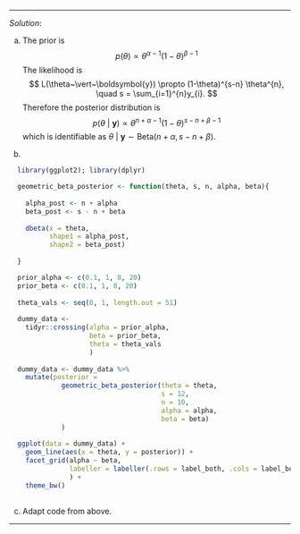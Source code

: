 
***
*Solution*: 

(a)
The prior is 
$$
p(\theta) \propto \theta^{\alpha - 1}(1-\theta)^{\beta -1}
$$
The likelihood is 
$$
L(\theta~\vert~\boldsymbol{y}) \propto (1-\theta)^{s-n} \theta^{n}, \quad s = \sum_{i=1}^{n}y_{i}.
$$
Therefore the posterior distribution is
$$
p(\theta~\vert~\boldsymbol{y}) \propto \theta^{n + \alpha - 1} (1-\theta)^{s-n +\beta - 1}
$$
which is identifiable as $\theta~\vert~\boldsymbol{y} \sim \text{Beta}(n + \alpha,s-n +\beta)$.

(b)

```r

  library(ggplot2); library(dplyr)

  geometric_beta_posterior <- function(theta, s, n, alpha, beta){
    
    alpha_post <- n + alpha
    beta_post <- s - n + beta
    
    dbeta(x = theta, 
          shape1 = alpha_post, 
          shape2 = beta_post)
    
  }

  prior_alpha <- c(0.1, 1, 8, 20)
  prior_beta <- c(0.1, 1, 8, 20)
  
  theta_vals <- seq(0, 1, length.out = 51)
  
  dummy_data <- 
    tidyr::crossing(alpha = prior_alpha, 
                    beta = prior_beta,
                    theta = theta_vals
                    ) 
  
  dummy_data <- dummy_data %>%
    mutate(posterior = 
             geometric_beta_posterior(theta = theta, 
                                      s = 12, 
                                      n = 10, 
                                      alpha = alpha, 
                                      beta = beta)
             )
  
  ggplot(data = dummy_data) + 
    geom_line(aes(x = theta, y = posterior)) +
    facet_grid(alpha ~ beta,
               labeller = labeller(.rows = label_both, .cols = label_both)
               ) +
    theme_bw()
  
```  

(c) Adapt code from above.

***